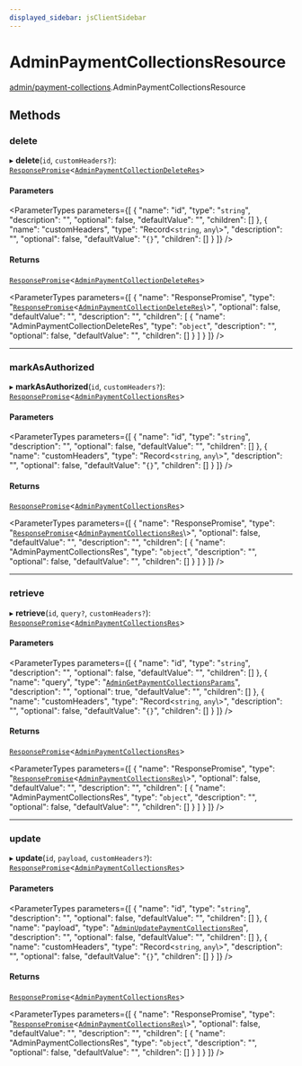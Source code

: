 ```yaml
---
displayed_sidebar: jsClientSidebar
---
```



# AdminPaymentCollectionsResource

[admin/payment-collections](../../modules/admin_payment_collections.mdx).AdminPaymentCollectionsResource

## Methods

### delete

▸ **delete**(`id`, `customHeaders?`): [`ResponsePromise`](../../swaps/modules/swaps.internal.mdx#responsepromise)<[`AdminPaymentCollectionDeleteRes`](../../internal/modules/admin_discounts.internal.internal.mdx#adminpaymentcollectiondeleteres)\>

#### Parameters

<ParameterTypes parameters={[
  {
    "name": "id",
    "type": "`string`",
    "description": "",
    "optional": false,
    "defaultValue": "",
    "children": []
  },
  {
    "name": "customHeaders",
    "type": "Record<`string`, `any`\\>",
    "description": "",
    "optional": false,
    "defaultValue": "`{}`",
    "children": []
  }
]} />

#### Returns

[`ResponsePromise`](../../swaps/modules/swaps.internal.mdx#responsepromise)<[`AdminPaymentCollectionDeleteRes`](../../internal/modules/admin_discounts.internal.internal.mdx#adminpaymentcollectiondeleteres)\>

<ParameterTypes parameters={[
  {
    "name": "ResponsePromise",
    "type": "[`ResponsePromise`](../../swaps/modules/swaps.internal.mdx#responsepromise)<[`AdminPaymentCollectionDeleteRes`](../../internal/modules/admin_discounts.internal.internal.mdx#adminpaymentcollectiondeleteres)\\>",
    "optional": false,
    "defaultValue": "",
    "description": "",
    "children": [
      {
        "name": "AdminPaymentCollectionDeleteRes",
        "type": "`object`",
        "description": "",
        "optional": false,
        "defaultValue": "",
        "children": []
      }
    ]
  }
]} />

___

### markAsAuthorized

▸ **markAsAuthorized**(`id`, `customHeaders?`): [`ResponsePromise`](../../swaps/modules/swaps.internal.mdx#responsepromise)<[`AdminPaymentCollectionsRes`](../../internal/modules/admin_discounts.internal.internal.mdx#adminpaymentcollectionsres)\>

#### Parameters

<ParameterTypes parameters={[
  {
    "name": "id",
    "type": "`string`",
    "description": "",
    "optional": false,
    "defaultValue": "",
    "children": []
  },
  {
    "name": "customHeaders",
    "type": "Record<`string`, `any`\\>",
    "description": "",
    "optional": false,
    "defaultValue": "`{}`",
    "children": []
  }
]} />

#### Returns

[`ResponsePromise`](../../swaps/modules/swaps.internal.mdx#responsepromise)<[`AdminPaymentCollectionsRes`](../../internal/modules/admin_discounts.internal.internal.mdx#adminpaymentcollectionsres)\>

<ParameterTypes parameters={[
  {
    "name": "ResponsePromise",
    "type": "[`ResponsePromise`](../../swaps/modules/swaps.internal.mdx#responsepromise)<[`AdminPaymentCollectionsRes`](../../internal/modules/admin_discounts.internal.internal.mdx#adminpaymentcollectionsres)\\>",
    "optional": false,
    "defaultValue": "",
    "description": "",
    "children": [
      {
        "name": "AdminPaymentCollectionsRes",
        "type": "`object`",
        "description": "",
        "optional": false,
        "defaultValue": "",
        "children": []
      }
    ]
  }
]} />

___

### retrieve

▸ **retrieve**(`id`, `query?`, `customHeaders?`): [`ResponsePromise`](../../swaps/modules/swaps.internal.mdx#responsepromise)<[`AdminPaymentCollectionsRes`](../../internal/modules/admin_discounts.internal.internal.mdx#adminpaymentcollectionsres)\>

#### Parameters

<ParameterTypes parameters={[
  {
    "name": "id",
    "type": "`string`",
    "description": "",
    "optional": false,
    "defaultValue": "",
    "children": []
  },
  {
    "name": "query",
    "type": "[`AdminGetPaymentCollectionsParams`](../../internal/classes/admin_discounts.internal.internal.AdminGetPaymentCollectionsParams.mdx)",
    "description": "",
    "optional": true,
    "defaultValue": "",
    "children": []
  },
  {
    "name": "customHeaders",
    "type": "Record<`string`, `any`\\>",
    "description": "",
    "optional": false,
    "defaultValue": "`{}`",
    "children": []
  }
]} />

#### Returns

[`ResponsePromise`](../../swaps/modules/swaps.internal.mdx#responsepromise)<[`AdminPaymentCollectionsRes`](../../internal/modules/admin_discounts.internal.internal.mdx#adminpaymentcollectionsres)\>

<ParameterTypes parameters={[
  {
    "name": "ResponsePromise",
    "type": "[`ResponsePromise`](../../swaps/modules/swaps.internal.mdx#responsepromise)<[`AdminPaymentCollectionsRes`](../../internal/modules/admin_discounts.internal.internal.mdx#adminpaymentcollectionsres)\\>",
    "optional": false,
    "defaultValue": "",
    "description": "",
    "children": [
      {
        "name": "AdminPaymentCollectionsRes",
        "type": "`object`",
        "description": "",
        "optional": false,
        "defaultValue": "",
        "children": []
      }
    ]
  }
]} />

___

### update

▸ **update**(`id`, `payload`, `customHeaders?`): [`ResponsePromise`](../../swaps/modules/swaps.internal.mdx#responsepromise)<[`AdminPaymentCollectionsRes`](../../internal/modules/admin_discounts.internal.internal.mdx#adminpaymentcollectionsres)\>

#### Parameters

<ParameterTypes parameters={[
  {
    "name": "id",
    "type": "`string`",
    "description": "",
    "optional": false,
    "defaultValue": "",
    "children": []
  },
  {
    "name": "payload",
    "type": "[`AdminUpdatePaymentCollectionsReq`](../../internal/classes/admin_discounts.internal.internal.AdminUpdatePaymentCollectionsReq.mdx)",
    "description": "",
    "optional": false,
    "defaultValue": "",
    "children": []
  },
  {
    "name": "customHeaders",
    "type": "Record<`string`, `any`\\>",
    "description": "",
    "optional": false,
    "defaultValue": "`{}`",
    "children": []
  }
]} />

#### Returns

[`ResponsePromise`](../../swaps/modules/swaps.internal.mdx#responsepromise)<[`AdminPaymentCollectionsRes`](../../internal/modules/admin_discounts.internal.internal.mdx#adminpaymentcollectionsres)\>

<ParameterTypes parameters={[
  {
    "name": "ResponsePromise",
    "type": "[`ResponsePromise`](../../swaps/modules/swaps.internal.mdx#responsepromise)<[`AdminPaymentCollectionsRes`](../../internal/modules/admin_discounts.internal.internal.mdx#adminpaymentcollectionsres)\\>",
    "optional": false,
    "defaultValue": "",
    "description": "",
    "children": [
      {
        "name": "AdminPaymentCollectionsRes",
        "type": "`object`",
        "description": "",
        "optional": false,
        "defaultValue": "",
        "children": []
      }
    ]
  }
]} />
